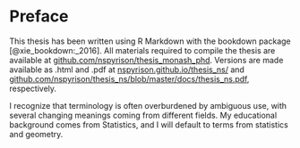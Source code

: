 # Preface {-}

This thesis has been written using R Markdown with the bookdown package [@xie_bookdown:_2016]. All materials required to compile the thesis are available at [github.com/nspyrison/thesis_monash_phd](https://github.com/nspyrison/thesis_monash_phd). Versions are made available as .html and .pdf at [nspyrison.github.io/thesis_ns/](https://nspyrison.github.io/thesis_ns/) and [github.com/nspyrison/thesis_ns/blob/master/docs/thesis_ns.pdf](https://github.com/nspyrison/thesis_ns/blob/master/docs/thesis_ns.pdf), respectively.
<!-- The renv package has been used to create a reproducible environment to build the thesis from source (Ushey, 2019). -->

I recognize that terminology is often overburdened by ambiguous use, with several changing meanings coming from different fields. My educational background comes from Statistics, and I will default to terms from statistics and geometry.

<!-- a much abreviated declaration -->
<!-- Chapter \@ref(ch-spinifex) has been published in _The R Journal_. Chapters \@ref(ch-userstudy) and \@ref(ch-cheem) have not been submitted yet. -->

